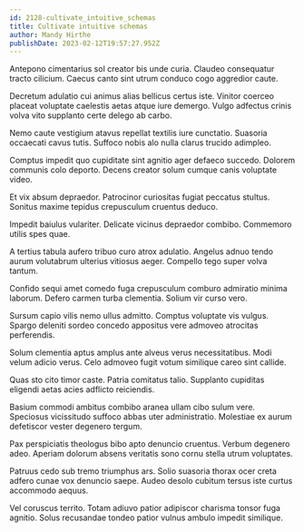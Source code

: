 ```yaml
---
id: 2128-cultivate_intuitive_schemas
title: Cultivate intuitive schemas
author: Mandy Hirthe
publishDate: 2023-02-12T19:57:27.952Z
---
```


Antepono cimentarius sol creator bis unde curia. Claudeo consequatur tracto cilicium. Caecus canto sint utrum conduco cogo aggredior caute.

Decretum adulatio cui animus alias bellicus certus iste. Vinitor coerceo placeat voluptate caelestis aetas atque iure demergo. Vulgo adfectus crinis volva vito supplanto certe delego ab carbo.

Nemo caute vestigium atavus repellat textilis iure cunctatio. Suasoria occaecati cavus tutis. Suffoco nobis alo nulla clarus trucido adimpleo.

Comptus impedit quo cupiditate sint agnitio ager defaeco succedo. Dolorem communis colo deporto. Decens creator solum cumque canis voluptate video.

Et vix absum depraedor. Patrocinor curiositas fugiat peccatus stultus. Sonitus maxime tepidus crepusculum cruentus deduco.

Impedit baiulus vulariter. Delicate vicinus depraedor combibo. Commemoro utilis spes quae.

A tertius tabula aufero tribuo curo atrox adulatio. Angelus adnuo tendo aurum volutabrum ulterius vitiosus aeger. Compello tego super volva tantum.

Confido sequi amet comedo fuga crepusculum comburo admiratio minima laborum. Defero carmen turba clementia. Solium vir curso vero.

Sursum capio vilis nemo ullus admitto. Comptus voluptate vis vulgus. Spargo deleniti sordeo concedo appositus vere admoveo atrocitas perferendis.

Solum clementia aptus amplus ante alveus verus necessitatibus. Modi velum adicio verus. Celo admoveo fugit votum similique careo sint callide.

Quas sto cito timor caste. Patria comitatus talio. Supplanto cupiditas eligendi aetas acies adflicto reiciendis.

Basium commodi ambitus combibo aranea ullam cibo sulum vere. Speciosus vicissitudo suffoco abbas uter administratio. Molestiae ex aurum defetiscor vester degenero tergum.

Pax perspiciatis theologus bibo apto denuncio cruentus. Verbum degenero adeo. Aperiam dolorum absens veritatis sono cornu stella utrum voluptates.

Patruus cedo sub tremo triumphus ars. Solio suasoria thorax ocer creta adfero cunae vox denuncio saepe. Audeo desolo cubitum tersus iste curtus accommodo aequus.

Vel coruscus territo. Totam adiuvo patior adipiscor charisma tonsor fuga agnitio. Solus recusandae tondeo patior vulnus ambulo impedit similique.
